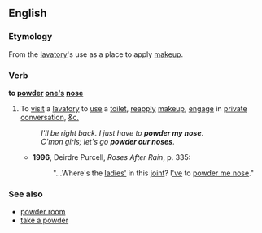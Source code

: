 ==English==

===Etymology===
From the [[lavatory]]'s use as a place to apply [[makeup]].

===Verb===
'''to [[powder]] [[one's]] [[nose]]'''

# {{label|en|euphemistic|typically of women}} To [[visit]] a [[lavatory]] to [[use]] a [[toilet]], [[reapply]] [[makeup]], {{context|when used of a group of women|lang=en}} [[engage]] in [[private]] [[conversation]], [[&c.]]
#: ''I'll be right back. I just have to '''powder my nose'''''.
#: ''C'mon girls; let's go '''powder our noses'''''.
#* '''1996''', Deirdre Purcell, ''Roses After Rain'', p. 335:
#*: "...Where's the [[ladies']] in this [[joint]]? I[['ve]] to [[powder one's nose|powder me nose]]."

===See also===
* [[powder room]]
* [[take a powder]]